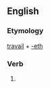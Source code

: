 ==English==

===Etymology===
[[travail]] + [[-eth]]

===Verb===
{{infl|en|verb form}}

# {{archaic third-person singular of|travail}}